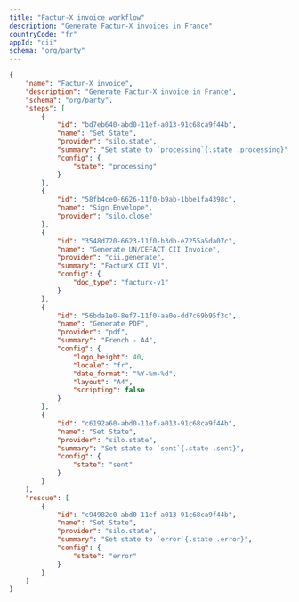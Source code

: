 ```yaml
---
title: "Factur-X invoice workflow"
description: "Generate Factur-X invoices in France"
countryCode: "fr"
appId: "cii"
schema: "org/party"
---
```

```json Workflow for generating a PDF with a Factur-X XML attachment expandable
{
    "name": "Factur-X invoice",
    "description": "Generate Factur-X invoice in France",
    "schema": "org/party",
    "steps": [
        {
            "id": "bd7eb640-abd0-11ef-a013-91c68ca9f44b",
            "name": "Set State",
            "provider": "silo.state",
            "summary": "Set state to `processing`{.state .processing}",
            "config": {
                "state": "processing"
            }
        },
        {
            "id": "58fb4ce0-6626-11f0-b9ab-1bbe1fa4398c",
            "name": "Sign Envelope",
            "provider": "silo.close"
        },
        {
            "id": "3548d720-6623-11f0-b3db-e7255a5da07c",
            "name": "Generate UN/CEFACT CII Invoice",
            "provider": "cii.generate",
            "summary": "FacturX CII V1",
            "config": {
                "doc_type": "facturx-v1"
            }
        },
        {
            "id": "56bda1e0-8ef7-11f0-aa0e-dd7c69b95f3c",
            "name": "Generate PDF",
            "provider": "pdf",
            "summary": "French - A4",
            "config": {
                "logo_height": 40,
                "locale": "fr",
                "date_format": "%Y-%m-%d",
                "layout": "A4",
                "scripting": false
            }
        },
        {
            "id": "c6192a60-abd0-11ef-a013-91c68ca9f44b",
            "name": "Set State",
            "provider": "silo.state",
            "summary": "Set state to `sent`{.state .sent}",
            "config": {
                "state": "sent"
            }
        }
    ],
    "rescue": [
        {
            "id": "c94982c0-abd0-11ef-a013-91c68ca9f44b",
            "name": "Set State",
            "provider": "silo.state",
            "summary": "Set state to `error`{.state .error}",
            "config": {
                "state": "error"
            }
        }
    ]
}
```